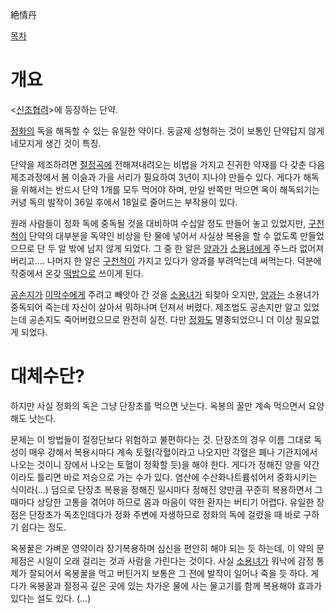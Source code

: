 絶情丹

[[목차]]
= 개요 =
<[[신조협려]]>에 등장하는 단약.

[[정화]]의 독을 해독할 수 있는 유일한 약이다. 둥글제 성형하는 것이 보통인 단약답지 않게 네모지게 생긴 것이 특징.

단약을 제조하려면 [[절정곡]]에 전해져내려오는 비법을 가지고 진귀한 약재를 다 갖춘 다음 제조과정에서 봄 이슬과 가을 서리가 필요하여 3년이 지나야 만들수 있다. 게다가 해독을 위해서는 반드시 단약 1개를 모두 먹어야 하며, 만일 반쪽만 먹으면 옥이 해독되기는 커녕 독의 발작이 36일 후에서 18일로 줄어드는 부작용이 있다.

원래 사람들이 정화 독에 중독될 것을 대비하여 수십알 정도 만들어 놓고 있었지만, [[구천척]]이 단약의 대부분을 독약인 비상을 탄 물에 넣어서 사실상 복용을 할 수 없도록 만들었으므로 단 두 알 밖에 남지 않게 되었다. 그 중 한 알은 [[양과]]가 [[소용녀]]에게 주느라 없어져버리고…. 나머지 한 알은 [[구천척]]이 가지고 있다가 양과를 부려먹는데 써먹는다. 덕분에 작중에서 온갖 [[떡밥]]으로 쓰이게 된다.

[[공손지]]가 [[이막수]]에게 주려고 빼앗아 간 것을 [[소용녀]]가 되찾아 오지만, [[양과]]는 소용녀가 중독되어 죽는데 자신이 살아서 뭐하나며 던져서 버렸다. 제조법도 공손지만 알고 있었는데 공손지도 죽어버렸으므로 완전히 실전. 다만 [[정화]]도 멸종되었으니 더 이상 필요없게 되었다.
= 대체수단? =
하지만 사실 정화의 독은 그냥 단장초를 먹으면 낫는다. 옥봉의 꿀만 계속 먹으면서 요양해도 낫는다.

문제는 이 방법들이 절정단보다 위험하고 불편하다는 것. 단장초의 경우 이름 그대로 독성이 매우 강해서 복용시마다 계속 토혈(각혈이라고 나오지만 각혈은 폐나 기관지에서 나오는 것이니 장에서 나오는 토혈이 정확할 듯)을 해야 한다. 게다가 정해진 양을 약간이라도 틀리면 바로 저승으로 가는 수가 있다. 염산에 수산화나트륨섞어서 중화시키는 식이라(…) 덤으로 단장초 복용을 정해진 일시마다 정해진 양만큼 꾸준히 복용하면서 그 때마다 상당한 고통을 겪어야 하므로 몸과 마음이 약한 환자는 버티기 어렵다. 유일한 장점은 단장초가 독초인데다가 정화 주변에 자생하므로 정화의 독에 걸렸을 때 바로 구하기 쉽다는 정도.

옥봉꿀은 가벼운 영약이라 장기복용하며 심신을 편안히 해야 되는 듯 하는데, 이 약의 문제점은 시일이 오래 걸리는 것과 사람을 가린다는 것이다. 사실 [[소용녀]]가 워낙에 감정 통제가 잘되어서 옥봉꿀을 먹고 버틴거지 보통은 그 전에 발작이 일어나 죽을 듯 하다. 게다가 옥봉꿀과 절정곡 깊은 곳에 있는 차가운 물에 사는 물고기를 함께 복용해야 효과가 있다는 설도 있다. (…)
